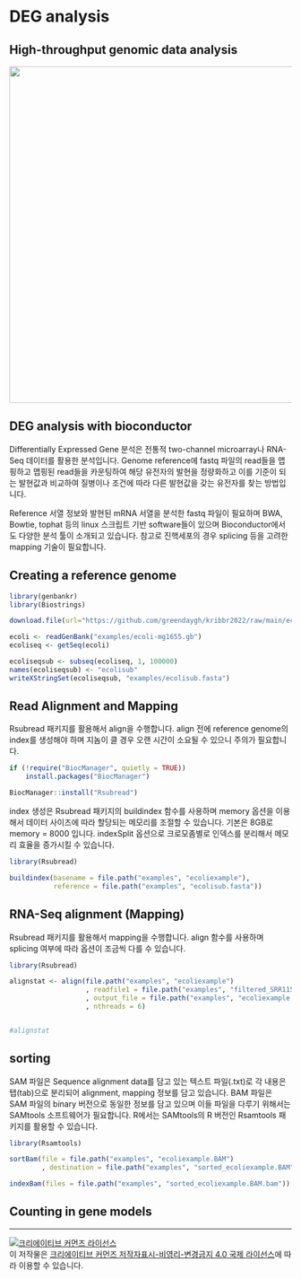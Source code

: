 # DEG analysis

## High-throughput genomic data analysis


![](images/12/htanalysis.png){width=600}


## DEG analysis with bioconductor

Differentially Expressed Gene 분석은 전통적 two-channel microarray나 RNA-Seq 데이터를 활용한 분석입니다. Genome reference에 fastq 파일의 read들을 맵핑하고 맵핑된 read들을 카운팅하여 해당 유전자의 발현을 정량화하고 이를 기준이 되는 발현값과 비교하여 질병이나 조건에 따라 다른 발현값을 갖는 유전자를 찾는 방법입니다. 

Reference 서열 정보와 발현된 mRNA 서열을 분석한 fastq 파일이 필요하며 BWA, Bowtie, tophat 등의 linux 스크립트 기반 software들이 있으며 Bioconductor에서도 다양한 분석 툴이 소개되고 있습니다. 참고로 진핵세포의 경우 splicing 등을 고려한 mapping 기술이 필요합니다. 


## Creating a reference genome


```r
library(genbankr)
library(Biostrings)

download.file(url="https://github.com/greendaygh/kribbr2022/raw/main/ecoli-mg1655.gb", destfile="examples/ecoli-mg1655.gb")

ecoli <- readGenBank("examples/ecoli-mg1655.gb")
ecoliseq <- getSeq(ecoli)

ecoliseqsub <- subseq(ecoliseq, 1, 100000)
names(ecoliseqsub) <- "ecolisub"
writeXStringSet(ecoliseqsub, "examples/ecolisub.fasta")

```



## Read Alignment and Mapping 

Rsubread 패키지를 활용해서 align을 수행합니다. align 전에 reference genome의 index를 생성해야 하며 지놈이 클 경우 오랜 시간이 소요될 수 있으니 주의가 필요합니다.

```r
if (!require("BiocManager", quietly = TRUE))
    install.packages("BiocManager")

BiocManager::install("Rsubread")
```


index 생성은 Rsubread 패키지의 buildindex 함수를 사용하며 memory 옵션을 이용해서 데이터 사이즈에 따라 할당되는 메모리를 조절할 수 있습니다. 기본은 8GB로 memory = 8000 입니다. indexSplit 옵션으로 크로모좀별로 인덱스를 분리해서 메모리 효율을 증가시킬 수 있습니다.  

```r
library(Rsubread)

buildindex(basename = file.path("examples", "ecoliexample"), 
           reference = file.path("examples", "ecolisub.fasta"))
```

## RNA-Seq alignment (Mapping)

Rsubread 패키지를 활용해서 mapping을 수행합니다. align 함수를 사용하며 splicing 여부에 따라 옵션이 조금씩 다를 수 있습니다. 


```r
library(Rsubread)

alignstat <- align(file.path("examples", "ecoliexample")
                   , readfile1 = file.path("examples", "filtered_SRR11549076_1.fastq_R1.fastq.gz")
                   , output_file = file.path("examples", "ecoliexample.BAM")
                   , nthreads = 6)


#alignstat

```

## sorting

SAM 파일은 Sequence alignment data를 담고 있는 텍스트 파일(.txt)로 각 내용은 탭(tab)으로 분리되어 alignment, mapping 정보를 담고 있습니다. BAM 파일은 SAM 파일의 binary 버전으로 동일한 정보를 담고 있으며 이들 파일을 다루기 위해서는 SAMtools 소프트웨어가 필요합니다. R에서는 SAMtools의 R 버전인 Rsamtools 패키지를 활용할 수 있습니다.


```r
library(Rsamtools)

sortBam(file = file.path("examples", "ecoliexample.BAM")
        , destination = file.path("examples", "sorted_ecoliexample.BAM"))

indexBam(files = file.path("examples", "sorted_ecoliexample.BAM.bam"))

```




## Counting in gene models


---


<a rel="license" href="http://creativecommons.org/licenses/by-nc-nd/4.0/"><img alt="크리에이티브 커먼즈 라이선스" style="border-width:0" src="https://i.creativecommons.org/l/by-nc-nd/4.0/88x31.png" /></a><br />이 저작물은 <a rel="license" href="http://creativecommons.org/licenses/by-nc-nd/4.0/">크리에이티브 커먼즈 저작자표시-비영리-변경금지 4.0 국제 라이선스</a>에 따라 이용할 수 있습니다.

